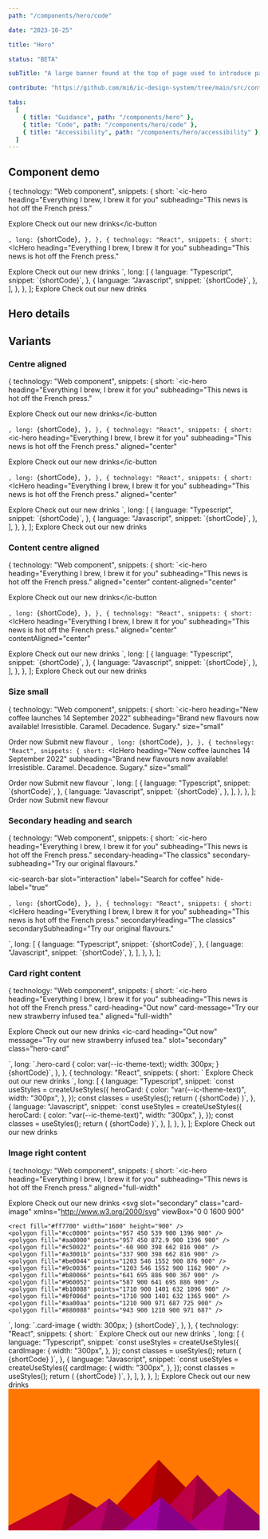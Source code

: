```yaml
---
path: "/components/hero/code"

date: "2023-10-25"

title: "Hero"

status: "BETA"

subTitle: "A large banner found at the top of page used to introduce page content, provide key actions and add personality."

contribute: "https://github.com/mi6/ic-design-system/tree/main/src/content/structured/components/hero"

tabs:
  [
    { title: "Guidance", path: "/components/hero" },
    { title: "Code", path: "/components/hero/code" },
    { title: "Accessibility", path: "/components/hero/accessibility" },
  ]
---
```



## Component demo

  {
    technology: "Web component",
    snippets: {
      short: `<ic-hero
  heading="Everything I brew, I brew it for you"
  subheading="This news is hot off the French press."
>
  <ic-button variant="primary" slot="interaction">Explore</ic-button>
  <ic-button variant="secondary" slot="interaction"
    >Check out our new drinks</ic-button
  >
</ic-hero>`,
      long: `{shortCode}`,
    },
  },
  {
    technology: "React",
    snippets: {
      short: `<IcHero
  heading="Everything I brew, I brew it for you"
  subheading="This news is hot off the French press."
>
  <IcButton variant="primary" slot="interaction">
    Explore
  </IcButton>
  <IcButton variant="secondary" slot="interaction">
    Check out our new drinks
  </IcButton>
</IcHero>`,
      long: [
        {
          language: "Typescript",
          snippet: `{shortCode}`,
        },
        {
          language: "Javascript",
          snippet: `{shortCode}`,
        },
      ],
    },
  },
];

<ComponentPreview snippets={snippets}>
  <IcHero
    heading="Everything I brew, I brew it for you"
    subheading="This news is hot off the French press."
  >
    <IcButton variant="primary" slot="interaction">
      Explore
    </IcButton>
    <IcButton variant="secondary" slot="interaction">
      Check out our new drinks
    </IcButton>
  </IcHero>
</ComponentPreview>

## Hero details

<ComponentDetails component="ic-hero" />

## Variants

### Centre aligned

  {
    technology: "Web component",
    snippets: {
      short: `<ic-hero
  heading="Everything I brew, I brew it for you"
  subheading="This news is hot off the French press."
>
  <ic-button variant="primary" slot="interaction">Explore</ic-button>
  <ic-button variant="secondary" slot="interaction"
    >Check out our new drinks</ic-button
  >
</ic-hero>`,
      long: `{shortCode}`,
    },
  },
  {
    technology: "React",
    snippets: {
      short: `<ic-hero
  heading="Everything I brew, I brew it for you"
  subheading="This news is hot off the French press."
  aligned="center"
>
  <ic-button variant="primary" slot="interaction">Explore</ic-button>
  <ic-button variant="secondary" slot="interaction"
    >Check out our new drinks</ic-button
  >
</ic-hero>`,
      long: `{shortCode}`,
    },
  },
  {
    technology: "React",
    snippets: {
      short: `<IcHero
  heading="Everything I brew, I brew it for you"
  subheading="This news is hot off the French press."
  aligned="center"
>
  <IcButton variant="primary" slot="interaction">
    Explore
  </IcButton>
  <IcButton variant="secondary" slot="interaction">
    Check out our new drinks
  </IcButton>
</IcHero>`,
      long: [
        {
          language: "Typescript",
          snippet: `{shortCode}`,
        },
        {
          language: "Javascript",
          snippet: `{shortCode}`,
        },
      ],
    },
  },
];

<ComponentPreview snippets={snippetsCentre}>
  <IcHero
    aligned="center"
    heading="Everything I brew, I brew it for you"
    subheading="This news is hot off the French press."
  >
    <IcButton variant="primary" slot="interaction">
      Explore
    </IcButton>
    <IcButton variant="secondary" slot="interaction">
      Check out our new drinks
    </IcButton>
  </IcHero>
</ComponentPreview>

### Content centre aligned

  {
    technology: "Web component",
    snippets: {
      short: `<ic-hero
  heading="Everything I brew, I brew it for you"
  subheading="This news is hot off the French press."
  aligned="center"
  content-aligned="center"
>
  <ic-button variant="primary" slot="interaction">Explore</ic-button>
  <ic-button variant="secondary" slot="interaction"
    >Check out our new drinks</ic-button
  >
</ic-hero>`,
      long: `{shortCode}`,
    },
  },
  {
    technology: "React",
    snippets: {
      short: `<IcHero
  heading="Everything I brew, I brew it for you"
  subheading="This news is hot off the French press."
  aligned="center"
  contentAligned="center"
>
  <IcButton variant="primary" slot="interaction">
    Explore
  </IcButton>
  <IcButton variant="secondary" slot="interaction">
    Check out our new drinks
  </IcButton>
</IcHero>`,
      long: [
        {
          language: "Typescript",
          snippet: `{shortCode}`,
        },
        {
          language: "Javascript",
          snippet: `{shortCode}`,
        },
      ],
    },
  },
];

<ComponentPreview snippets={snippetsContentCentre}>
  <IcHero
    heading="Everything I brew, I brew it for you"
    subheading="This news is hot off the French press."
    aligned="center"
    contentAligned="center"
  >
    <IcButton variant="primary" slot="interaction">
      Explore
    </IcButton>
    <IcButton variant="secondary" slot="interaction">
      Check out our new drinks
    </IcButton>
  </IcHero>
</ComponentPreview>

### Size small

  {
    technology: "Web component",
    snippets: {
      short: `<ic-hero
  heading="New coffee launches 14 September 2022"
  subheading="Brand new flavours now available! Irresistible. Caramel. Decadence. Sugary."
  size="small"
>
  <ic-button variant="primary" slot="interaction" size="small">Order now</ic-button>
  <ic-button variant="secondary" slot="interaction" size="small">Submit new flavour</ic-button>
</ic-hero>`,
      long: `{shortCode}`,
    },
  },
  {
    technology: "React",
    snippets: {
      short: `<IcHero
  heading="New coffee launches 14 September 2022"
  subheading="Brand new flavours now available! Irresistible. Caramel. Decadence. Sugary."
  size="small"
>
  <IcButton variant="primary" slot="interaction" size="small">
    Order now
  </IcButton>
  <IcButton variant="secondary" slot="interaction" size="small">
    Submit new flavour
  </IcButton>
</IcHero>`,
      long: [
        {
          language: "Typescript",
          snippet: `{shortCode}`,
        },
        {
          language: "Javascript",
          snippet: `{shortCode}`,
        },
      ],
    },
  },
];

<ComponentPreview snippets={snippetsSmall}>
  <IcHero
    heading="New coffee launches 14 September 2022"
    subheading="Brand new flavours now available! Irresistible. Caramel. Decadence. Sugary."
    size="small"
  >
    <IcButton variant="primary" slot="interaction" size="small">
      Order now
    </IcButton>
    <IcButton variant="secondary" slot="interaction" size="small">
      Submit new flavour
    </IcButton>
  </IcHero>
</ComponentPreview>

### Secondary heading and search

  {
    technology: "Web component",
    snippets: {
      short: `<ic-hero
  heading="Everything I brew, I brew it for you"
  subheading="This news is hot off the French press."
  secondary-heading="The classics"
  secondary-subheading="Try our original flavours."
>
  <ic-search-bar
    slot="interaction"
    label="Search for coffee"
    hide-label="true"
  ></ic-search-bar>
</ic-hero>`,
      long: `{shortCode}`,
    },
  },
  {
    technology: "React",
    snippets: {
      short: `<IcHero
  heading="Everything I brew, I brew it for you"
  subheading="This news is hot off the French press."
  secondaryHeading="The classics" 
  secondarySubheading="Try our original flavours."
>
  <IcSearchBar slot="interaction" label="Search for coffee" hideLabel/>
</IcHero>`,
      long: [
        {
          language: "Typescript",
          snippet: `{shortCode}`,
        },
        {
          language: "Javascript",
          snippet: `{shortCode}`,
        },
      ],
    },
  },
];

<ComponentPreview snippets={snippetsSecondHeadingSearch}>
  <IcHero
    heading="Everything I brew, I brew it for you"
    subheading="This news is hot off the French press."
    secondaryHeading="The classics"
    secondarySubheading="Try our original flavours."
  >
    <IcSearchBar slot="interaction" label="Search for coffee" hideLabel />
  </IcHero>
</ComponentPreview>

### Card right content

  {
    technology: "Web component",
    snippets: {
      short: `<ic-hero 
  heading="Everything I brew, I brew it for you" 
  subheading="This news is hot off the French press." 
  card-heading="Out now" 
  card-message="Try our new strawberry infused tea." 
  aligned="full-width"
>
  <ic-button variant="primary" slot="interaction">Explore</ic-button>
  <ic-button variant="secondary" slot="interaction">Check out our new drinks</ic-button>
  <ic-card
    heading="Out now"
    message="Try our new strawberry infused tea."
    slot="secondary"
    class="hero-card"
  ></ic-card>
</ic-hero>
  `,
      long: `.hero-card {
      color: var(--ic-theme-text);
      width: 300px;
    }
  </style>
  <body>
    {shortCode}`,
    },
  },
  {
    technology: "React",
    snippets: {
      short: `<IcHero 
  heading="Everything I brew, I brew it for you" 
  subheading="This news is hot off the French press." 
  cardHeading="Out now" 
  cardMessage="Try our new strawberry infused tea." 
  aligned="full-width"
>
  <IcButton variant="primary" slot="interaction">Explore</IcButton>
  <IcButton variant="secondary" slot="interaction">Check out our new drinks</IcButton>
  <IcCard
    heading="Out now"
    message="Try our new strawberry infused tea."
    slot="secondary"
    className={classes.heroCard}
  />
</IcHero>`,
      long: [
        {
          language: "Typescript",
          snippet: `const useStyles = createUseStyles({
  heroCard: {
    color: "var(--ic-theme-text)",
    width: "300px",
  },
});
const classes = useStyles();
return (
  {shortCode}
)`,
        },
        {
          language: "Javascript",
          snippet: `const useStyles = createUseStyles({
  heroCard: {
    color: "var(--ic-theme-text)",
    width: "300px",
  },
});
const classes = useStyles();
return (
  {shortCode}
)`,
        },
      ],
    },
  },
];

<ComponentPreview snippets={snippetsCard}>
  <IcHero
    heading="Everything I brew, I brew it for you"
    subheading="This news is hot off the French press."
    cardHeading="Out now"
    cardMessage="Try our new strawberry infused tea."
    aligned="full-width"
  >
    <IcButton variant="primary" slot="interaction">
      Explore
    </IcButton>
    <IcButton variant="secondary" slot="interaction">
      Check out our new drinks
    </IcButton>
    <IcCard
      heading="Out now"
      message="Try our new strawberry infused tea."
      slot="secondary"
      class="hero-card"
      style={{
        color: "var--ic-theme-text",
        width: "300px",
      }}
    />
  </IcHero>
</ComponentPreview>

### Image right content

  {
    technology: "Web component",
    snippets: {
      short: `<ic-hero
  heading="Everything I brew, I brew it for you"
  subheading="This news is hot off the French press."
  aligned="full-width"
>
  <ic-button variant="primary" slot="interaction">Explore</ic-button>
  <ic-button variant="secondary" slot="interaction">Check out our new drinks</ic-button>
  <svg
    slot="secondary"
    class="card-image"
    xmlns="http://www.w3.org/2000/svg"
    viewBox="0 0 1600 900"
  >
    <rect fill="#ff7700" width="1600" height="900" />
    <polygon fill="#cc0000" points="957 450 539 900 1396 900" />
    <polygon fill="#aa0000" points="957 450 872.9 900 1396 900" />
    <polygon fill="#c50022" points="-60 900 398 662 816 900" />
    <polygon fill="#a3001b" points="337 900 398 662 816 900" />
    <polygon fill="#be0044" points="1203 546 1552 900 876 900" />
    <polygon fill="#9c0036" points="1203 546 1552 900 1162 900" />
    <polygon fill="#b80066" points="641 695 886 900 367 900" />
    <polygon fill="#960052" points="587 900 641 695 886 900" />
    <polygon fill="#b10088" points="1710 900 1401 632 1096 900" />
    <polygon fill="#8f006d" points="1710 900 1401 632 1365 900" />
    <polygon fill="#aa00aa" points="1210 900 971 687 725 900" />
    <polygon fill="#880088" points="943 900 1210 900 971 687" />
  </svg>
</ic-hero>`,
      long: `.card-image {
  width: 300px;
}
</style>
<body>
  {shortCode}`,
    },
  },
  {
    technology: "React",
    snippets: {
      short: `<IcHero
    heading="Everything I brew, I brew it for you"
    subheading="This news is hot off the French press."
    aligned="full-width"
  >
    <IcButton variant="primary" slot="interaction">Explore</IcButton>
    <IcButton variant="secondary" slot="interaction">Check out our new drinks</IcButton>
    <SlottedSVG
      slot="secondary"
      className={classes.cardImage}
      xmlns="http://www.w3.org/2000/svg"
      viewBox="0 0 1600 900"
    >
      <rect fill="#ff7700" width="1600" height="900" />
      <polygon fill="#cc0000" points="957 450 539 900 1396 900" />
      <polygon fill="#aa0000" points="957 450 872.9 900 1396 900" />
      <polygon fill="#c50022" points="-60 900 398 662 816 900" />
      <polygon fill="#a3001b" points="337 900 398 662 816 900" />
      <polygon fill="#be0044" points="1203 546 1552 900 876 900" />
      <polygon fill="#9c0036" points="1203 546 1552 900 1162 900" />
      <polygon fill="#b80066" points="641 695 886 900 367 900" />
      <polygon fill="#960052" points="587 900 641 695 886 900" />
      <polygon fill="#b10088" points="1710 900 1401 632 1096 900" />
      <polygon fill="#8f006d" points="1710 900 1401 632 1365 900" />
      <polygon fill="#aa00aa" points="1210 900 971 687 725 900" />
      <polygon fill="#880088" points="943 900 1210 900 971 687" />
    </SlottedSVG>
  </IcHero>`,
      long: [
        {
          language: "Typescript",
          snippet: `const useStyles = createUseStyles({
  cardImage: {
    width: "300px",
  },
});
const classes = useStyles();
return (
  {shortCode}
)`,
        },
        {
          language: "Javascript",
          snippet: `const useStyles = createUseStyles({
  cardImage: {
    width: "300px",
  },
});
const classes = useStyles();
return (
  {shortCode}
)`,
        },
      ],
    },
  },
];

<ComponentPreview snippets={snippetsImage}>
  <IcHero
    heading="Everything I brew, I brew it for you"
    subheading="This news is hot off the French press."
    aligned="full-width"
  >
    <IcButton variant="primary" slot="interaction">
      Explore
    </IcButton>
    <IcButton variant="secondary" slot="interaction">
      Check out our new drinks
    </IcButton>
    <svg
      slot="secondary"
      style={{
        width: "300px",
      }}
      xmlns="http://www.w3.org/2000/svg"
      viewBox="0 0 1600 900"
    >
      <rect fill="#ff7700" width="1600" height="900" />
      <polygon fill="#cc0000" points="957 450 539 900 1396 900" />
      <polygon fill="#aa0000" points="957 450 872.9 900 1396 900" />
      <polygon fill="#c50022" points="-60 900 398 662 816 900" />
      <polygon fill="#a3001b" points="337 900 398 662 816 900" />
      <polygon fill="#be0044" points="1203 546 1552 900 876 900" />
      <polygon fill="#9c0036" points="1203 546 1552 900 1162 900" />
      <polygon fill="#b80066" points="641 695 886 900 367 900" />
      <polygon fill="#960052" points="587 900 641 695 886 900" />
      <polygon fill="#b10088" points="1710 900 1401 632 1096 900" />
      <polygon fill="#8f006d" points="1710 900 1401 632 1365 900" />
      <polygon fill="#aa00aa" points="1210 900 971 687 725 900" />
      <polygon fill="#880088" points="943 900 1210 900 971 687" />
    </svg>
  </IcHero>
</ComponentPreview>
